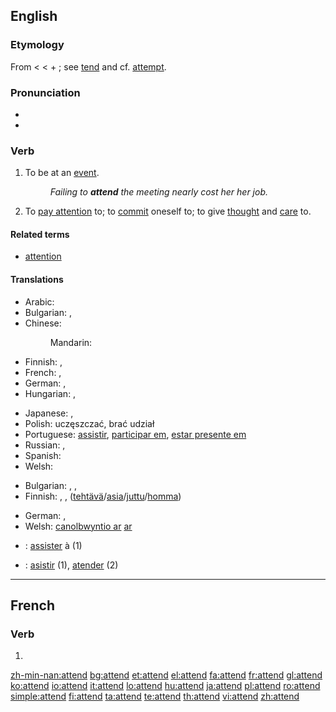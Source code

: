 ==English==

===Etymology===
From {{etyl|fro}} {{term|atendre}} < {{etyl|la}} {{term|attendere||to stretch toward, give heed to}} < {{term|ad||to}} + {{term|tendere||to stretch}}; see [[tend]] and cf. [[attempt]].

===Pronunciation===
* {{audio|en-us-attend.ogg|Audio (US)}}
* {{rhymes|ɛnd}}

===Verb===
{{en-verb}}

# {{transitive}} To be at an [[event]].
#: ''Failing to '''attend''' the meeting nearly cost her her job.''
# {{intransitive|construed with '''to'''}} To [[pay attention]] to; to [[commit]] oneself to; to give [[thought]] and [[care]] to.

====Related terms====
* [[attention]]

====Translations====
{{trans-top|to be at an event}}
* Arabic: {{t|ar|حضر|tr=HaDara|sc=Arab}}
* Bulgarian: {{t|bg|присъствам|sc=Cyrl}},  {{t|bg|посещавам|sc=Cyrl}}
* Chinese:
*: Mandarin: {{t|zh|出席|tr=chūxí|sc=Hani}}
* Finnish: {{t+|fi|osallistua}}, {{t+|fi|olla}} {{t+|fi|läsnä}}
* French: {{t|fr|assister}},  {{t|fr|présent|alt=être présent}}
* German: {{t+|de|teilnehmen}}, {{t+|de|besuchen}}
* Hungarian: {{t|hu|eljár}}, {{t+|hu|jár}}
{{trans-mid}}
* Japanese: {{t|ja|出席|tr=しゅっせきする, shusseki-surú|alt=出席する|sc=Jpan}},  {{t|ja|立ち会う|tr=たちあう, tachiau|sc=Jpan}}
* Polish: uczęszczać, brać udział
* Portuguese: [[assistir]], [[participar em]], [[estar presente em]]
* Russian: {{t|ru|посещать|tr=poseščát'|sc=Cyrl}},  {{t|ru|присутствовать|tr=prisútstvovat'|sc=Cyrl}}
* Spanish: {{t|es|asistir}}
* Welsh: {{t|cy|mynychu|xs=Welsh}}
{{trans-bottom}}

{{trans-top|to pay attention to; to commit oneself to; to give thought and care to}}
* Bulgarian: {{t|bg|обръщам внимание|sc=Cyrl}},  {{t|bg|грижа се|sc=Cyrl}},  {{t|bg|прислужвам|sc=Cyrl}}
* Finnish: {{t+|fi|huolehtia}}, {{t+|fi|pitää}} {{t+|fi|huoli|alt=huolta}},  {{t+|fi|hoitaa}} ([[tehtävä]]/[[asia]]/[[juttu]]/[[homma]])
{{trans-mid}}
* German: {{t+|de|kümmern}}, {{t+|de|beachten}}
* Welsh: [[gweini#Welsh|canolbwyntio ar]] [[ar#Welsh|ar]]
{{trans-bottom}}

{{checktrans-top}}
* {{ttbc|French}}: [[assister]] à (1)
* {{ttbc|Spanish}}: [[asistir]] (1), [[atender]] (2)
{{checktrans-bottom}}

----

==French==

===Verb===
{{fr-verb-form}}

# {{form of|[[third-person|Third-person]] [[singular]] [[present indicative]]|attendre|lang=French}}

[[zh-min-nan:attend]]
[[bg:attend]]
[[et:attend]]
[[el:attend]]
[[fa:attend]]
[[fr:attend]]
[[gl:attend]]
[[ko:attend]]
[[io:attend]]
[[it:attend]]
[[lo:attend]]
[[hu:attend]]
[[ja:attend]]
[[pl:attend]]
[[ro:attend]]
[[simple:attend]]
[[fi:attend]]
[[ta:attend]]
[[te:attend]]
[[th:attend]]
[[vi:attend]]
[[zh:attend]]
